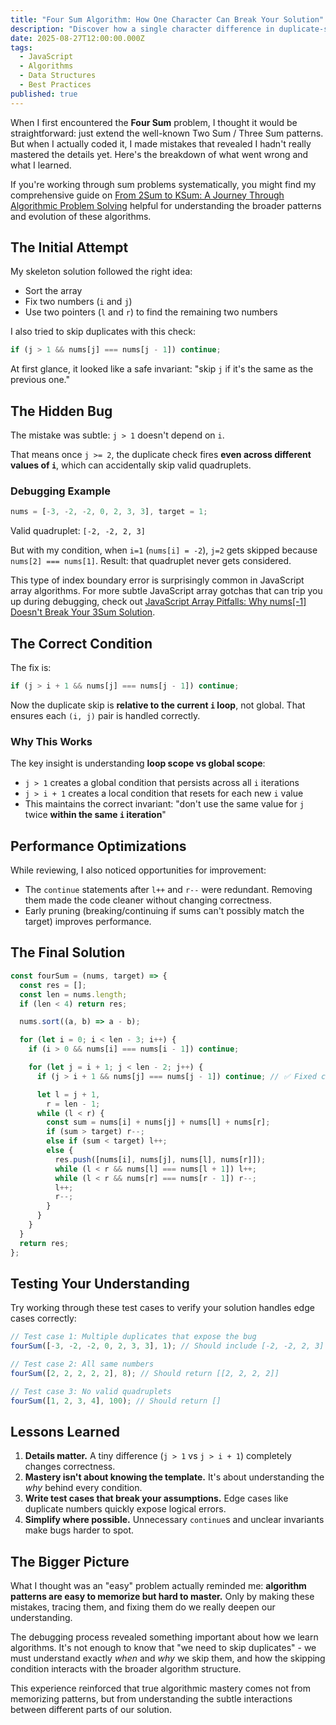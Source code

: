 ```yaml
---
title: "Four Sum Algorithm: How One Character Can Break Your Solution"
description: "Discover how a single character difference in duplicate-skipping logic can silently break your Four Sum solution. Learn why j > 1 fails across different loop iterations and how j > i + 1 ensures all valid quadruplets are found through real debugging examples."
date: 2025-08-27T12:00:00.000Z
tags:
  - JavaScript
  - Algorithms
  - Data Structures
  - Best Practices
published: true
---
```


When I first encountered the **Four Sum** problem, I thought it would be straightforward: just extend the well-known Two Sum / Three Sum patterns. But when I actually coded it, I made mistakes that revealed I hadn't really mastered the details yet. Here's the breakdown of what went wrong and what I learned.

If you're working through sum problems systematically, you might find my comprehensive guide on [From 2Sum to KSum: A Journey Through Algorithmic Problem Solving](/blog/from-2sum-to-ksum-recursive-optimization) helpful for understanding the broader patterns and evolution of these algorithms.

## The Initial Attempt

My skeleton solution followed the right idea:

- Sort the array
- Fix two numbers (`i` and `j`)
- Use two pointers (`l` and `r`) to find the remaining two numbers

I also tried to skip duplicates with this check:

```javascript
if (j > 1 && nums[j] === nums[j - 1]) continue;
```

At first glance, it looked like a safe invariant: "skip `j` if it's the same as the previous one."

## The Hidden Bug

The mistake was subtle: `j > 1` doesn't depend on `i`.

That means once `j >= 2`, the duplicate check fires **even across different values of `i`**, which can accidentally skip valid quadruplets.

### Debugging Example

```javascript
nums = [-3, -2, -2, 0, 2, 3, 3], target = 1;
```

Valid quadruplet: `[-2, -2, 2, 3]`

But with my condition, when `i=1` (`nums[i] = -2`), `j=2` gets skipped because `nums[2] === nums[1]`.
Result: that quadruplet never gets considered.

This type of index boundary error is surprisingly common in JavaScript array algorithms. For more subtle JavaScript array gotchas that can trip you up during debugging, check out [JavaScript Array Pitfalls: Why nums[-1] Doesn't Break Your 3Sum Solution](/blog/javascript-array-pitfalls-nums-negative-index-3sum).

## The Correct Condition

The fix is:

```javascript
if (j > i + 1 && nums[j] === nums[j - 1]) continue;
```

Now the duplicate skip is **relative to the current `i` loop**, not global.
That ensures each `(i, j)` pair is handled correctly.

### Why This Works

The key insight is understanding **loop scope vs global scope**:

- `j > 1` creates a global condition that persists across all `i` iterations
- `j > i + 1` creates a local condition that resets for each new `i` value
- This maintains the correct invariant: "don't use the same value for `j` twice **within the same `i` iteration**"

## Performance Optimizations

While reviewing, I also noticed opportunities for improvement:

- The `continue` statements after `l++` and `r--` were redundant. Removing them made the code cleaner without changing correctness.
- Early pruning (breaking/continuing if sums can't possibly match the target) improves performance.

## The Final Solution

```javascript
const fourSum = (nums, target) => {
  const res = [];
  const len = nums.length;
  if (len < 4) return res;

  nums.sort((a, b) => a - b);

  for (let i = 0; i < len - 3; i++) {
    if (i > 0 && nums[i] === nums[i - 1]) continue;

    for (let j = i + 1; j < len - 2; j++) {
      if (j > i + 1 && nums[j] === nums[j - 1]) continue; // ✅ Fixed condition

      let l = j + 1,
        r = len - 1;
      while (l < r) {
        const sum = nums[i] + nums[j] + nums[l] + nums[r];
        if (sum > target) r--;
        else if (sum < target) l++;
        else {
          res.push([nums[i], nums[j], nums[l], nums[r]]);
          while (l < r && nums[l] === nums[l + 1]) l++;
          while (l < r && nums[r] === nums[r - 1]) r--;
          l++;
          r--;
        }
      }
    }
  }
  return res;
};
```

## Testing Your Understanding

Try working through these test cases to verify your solution handles edge cases correctly:

```javascript
// Test case 1: Multiple duplicates that expose the bug
fourSum([-3, -2, -2, 0, 2, 3, 3], 1); // Should include [-2, -2, 2, 3]

// Test case 2: All same numbers
fourSum([2, 2, 2, 2, 2], 8); // Should return [[2, 2, 2, 2]]

// Test case 3: No valid quadruplets
fourSum([1, 2, 3, 4], 100); // Should return []
```

## Lessons Learned

1. **Details matter.** A tiny difference (`j > 1` vs `j > i + 1`) completely changes correctness.
2. **Mastery isn't about knowing the template.** It's about understanding the *why* behind every condition.
3. **Write test cases that break your assumptions.** Edge cases like duplicate numbers quickly expose logical errors.
4. **Simplify where possible.** Unnecessary `continue`s and unclear invariants make bugs harder to spot.

## The Bigger Picture

What I thought was an "easy" problem actually reminded me: **algorithm patterns are easy to memorize but hard to master.** Only by making these mistakes, tracing them, and fixing them do we really deepen our understanding.

The debugging process revealed something important about how we learn algorithms. It's not enough to know that "we need to skip duplicates" - we must understand exactly *when* and *why* we skip them, and how the skipping condition interacts with the broader algorithm structure.

This experience reinforced that true algorithmic mastery comes not from memorizing patterns, but from understanding the subtle interactions between different parts of our solution.